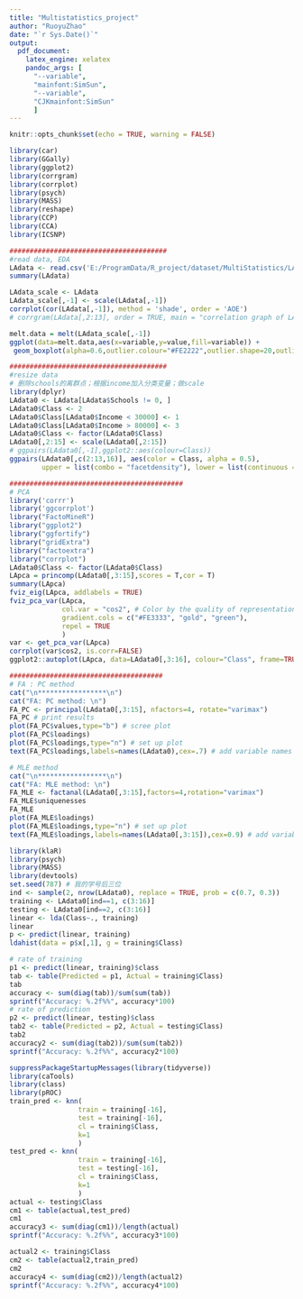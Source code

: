 ---
title: "Multistatistics_project"
author: "RuoyuZhao"
date: "`r Sys.Date()`"
output:
  pdf_document:
    latex_engine: xelatex
    pandoc_args: [
      "--variable",
      "mainfont:SimSun",
      "--variable",
      "CJKmainfont:SimSun"
      ]
---

```{r setup, include=FALSE}
knitr::opts_chunk$set(echo = TRUE, warning = FALSE)
```

```{r, results='hold'}
library(car)
library(GGally)
library(ggplot2)
library(corrgram)
library(corrplot)
library(psych)
library(MASS)
library(reshape)
library(CCP)
library(CCA)
library(ICSNP)

####################################### 
#read data, EDA
LAdata <- read.csv('E:/ProgramData/R_project/dataset/MultiStatistics/LAneighborhood.csv')
summary(LAdata)

LAdata_scale <- LAdata
LAdata_scale[,-1] <- scale(LAdata[,-1])
corrplot(cor(LAdata[,-1]), method = 'shade', order = 'AOE')
# corrgram(LAdata[,2:13], order = TRUE, main = "correlation graph of LA", lower.panel = panel.pts, upper.panel = corrgram::panel.ellipse, diag.panel=panel.density, pch = 20, cex = 1)

melt.data = melt(LAdata_scale[,-1])
ggplot(data=melt.data,aes(x=variable,y=value,fill=variable)) +
 geom_boxplot(alpha=0.6,outlier.colour="#FE2222",outlier.shape=20,outlier.size = 3.5)
```
```{r, results='hold'}
####################################### 
#resize data
# 删除schools的离群点；根据income加入分类变量；做scale
library(dplyr)
LAdata0 <- LAdata[LAdata$Schools != 0, ]
LAdata0$Class <- 2
LAdata0$Class[LAdata0$Income < 30000] <- 1
LAdata0$Class[LAdata0$Income > 80000] <- 3
LAdata0$Class <- factor(LAdata0$Class)
LAdata0[,2:15] <- scale(LAdata0[,2:15])
# ggpairs(LAdata0[,-1],ggplot2::aes(colour=Class))
ggpairs(LAdata0[,c(2:13,16)], aes(color = Class, alpha = 0.5),
        upper = list(combo = "facetdensity"), lower = list(continuous = "smooth"))
```

```{r, results='hold'}
###########################################
# PCA
library('corrr')
library('ggcorrplot')
library("FactoMineR")
library("ggplot2")
library("ggfortify")
library("gridExtra")
library("factoextra")
library("corrplot")
LAdata0$Class <- factor(LAdata0$Class)
LApca = princomp(LAdata0[,3:15],scores = T,cor = T)
summary(LApca)
fviz_eig(LApca, addlabels = TRUE)
fviz_pca_var(LApca,
             col.var = "cos2", # Color by the quality of representation
             gradient.cols = c("#FE3333", "gold", "green"),
             repel = TRUE
             )
var <- get_pca_var(LApca)
corrplot(var$cos2, is.corr=FALSE)
ggplot2::autoplot(LApca, data=LAdata0[,3:16], colour="Class", frame=TRUE, frame.type="t") 
```

```{r, results='hold'}
######################################
# FA : PC method
cat("\n*****************\n")
cat("FA: PC method: \n")
FA_PC <- principal(LAdata0[,3:15], nfactors=4, rotate="varimax")
FA_PC # print results
plot(FA_PC$values,type="b") # scree plot
plot(FA_PC$loadings)
plot(FA_PC$loadings,type="n") # set up plot
text(FA_PC$loadings,labels=names(LAdata0),cex=.7) # add variable names

# MLE method
cat("\n*****************\n")
cat("FA: MLE method: \n")
FA_MLE <- factanal(LAdata0[,3:15],factors=4,rotation="varimax")
FA_MLE$uniquenesses
FA_MLE
plot(FA_MLE$loadings)
plot(FA_MLE$loadings,type="n") # set up plot
text(FA_MLE$loadings,labels=names(LAdata0[,3:15]),cex=0.9) # add variable names
```

```{r, results='hold'}
library(klaR)
library(psych)
library(MASS)
library(devtools)
set.seed(787) # 我的学号后三位
ind <- sample(2, nrow(LAdata0), replace = TRUE, prob = c(0.7, 0.3))
training <- LAdata0[ind==1, c(3:16)]
testing <- LAdata0[ind==2, c(3:16)]
linear <- lda(Class~., training)
linear
p <- predict(linear, training)
ldahist(data = p$x[,1], g = training$Class)

# rate of training
p1 <- predict(linear, training)$class
tab <- table(Predicted = p1, Actual = training$Class)
tab
accuracy <- sum(diag(tab))/sum(sum(tab))
sprintf("Accuracy: %.2f%%", accuracy*100)
# rate of prediction
p2 <- predict(linear, testing)$class
tab2 <- table(Predicted = p2, Actual = testing$Class)
tab2
accuracy2 <- sum(diag(tab2))/sum(sum(tab2))
sprintf("Accuracy: %.2f%%", accuracy2*100)
```

```{r, results='hold'}
suppressPackageStartupMessages(library(tidyverse))
library(caTools)
library(class)
library(pROC)
train_pred <- knn(
                 train = training[-16], 
                 test = training[-16],
                 cl = training$Class, 
                 k=1
                 )
test_pred <- knn(
                 train = training[-16], 
                 test = testing[-16],
                 cl = training$Class, 
                 k=1
                 )
actual <- testing$Class
cm1 <- table(actual,test_pred)
cm1
accuracy3 <- sum(diag(cm1))/length(actual)
sprintf("Accuracy: %.2f%%", accuracy3*100)

actual2 <- training$Class
cm2 <- table(actual2,train_pred)
cm2
accuracy4 <- sum(diag(cm2))/length(actual2)
sprintf("Accuracy: %.2f%%", accuracy4*100)
```